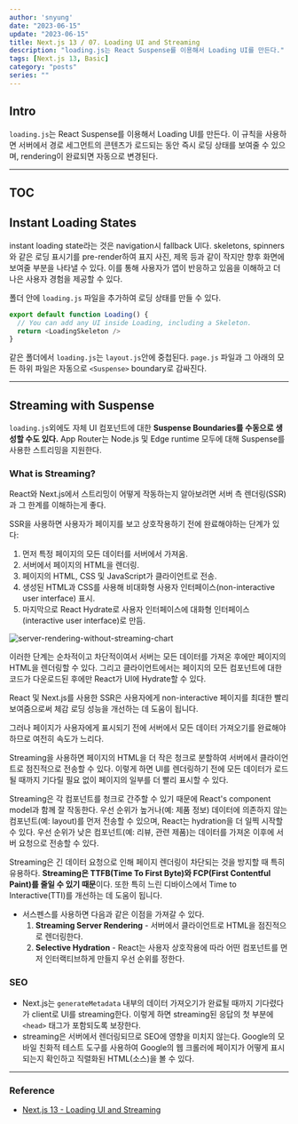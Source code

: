---
author: 'snyung'
date: "2023-06-15"
update: "2023-06-15"
title: Next.js 13 / 07. Loading UI and Streaming
description: "loading.js는 React Suspense를 이용해서 Loading UI를 만든다."
tags: [Next.js 13, Basic]
category: "posts"
series: ""
---

## Intro

`loading.js`는 React Suspense를 이용해서 Loading UI를 만든다. 이 규칙을 사용하면 서버에서 경로 세그먼트의 콘텐츠가 로드되는 동안 즉시 로딩 상태를 보여줄 수 있으며, rendering이 완료되면 자동으로 변경된다.

---

## TOC

## Instant Loading States

instant loading state라는 것은 navigation시 fallback UI다. skeletons, spinners와 같은 로딩 표시기를 pre-render하여 표지 사진, 제목 등과 같이 작지만 향후 화면에 보여줄 부분을 나타낼 수 있다. 이를 통해 사용자가 앱이 반응하고 있음을 이해하고 더 나은 사용자 경험을 제공할 수 있다.

폴더 안에 `loading.js` 파일을 추가하여 로딩 상태를 만들 수 있다.

```tsx:loading.js
export default function Loading() {
  // You can add any UI inside Loading, including a Skeleton.
  return <LoadingSkeleton />
}
```

같은 폴더에서 `loading.js`는 `layout.js`안에 중첩된다. `page.js` 파일과 그 아래의 모든 하위 파일은 자동으로 `<Suspense>` boundary로 감싸진다.

---

## Streaming with Suspense

`loading.js`외에도 자체 UI 컴포넌트에 대한 **Suspense Boundaries를 수동으로 생성할 수도 있다.** App Router는 Node.js 및 Edge runtime 모두에 대해 Suspense를 사용한 스트리밍을 지원한다.

### What is Streaming?

React와 Next.js에서 스트리밍이 어떻게 작동하는지 알아보려면 서버 측 렌더링(SSR)과 그 한계를 이해하는게 좋다.

SSR을 사용하면 사용자가 페이지를 보고 상호작용하기 전에 완료해야하는 단계가 있다:

1. 먼저 특정 페이지의 모든 데이터를 서버에서 가져옴.
2. 서버에서 페이지의 HTML을 렌더링.
3. 페이지의 HTML, CSS 및 JavaScript가 클라이언트로 전송.
4. 생성된 HTML과 CSS를 사용해 비대화형 사용자 인터페이스(non-interactive user interface) 표시.
5. 마지막으로 React Hydrate로 사용자 인터페이스에 대화형 인터페이스(interactive user interface)로 만듬.

![server-rendering-without-streaming-chart](/images/posts/nextjs_docs/server-rendering-without-streaming-chart.avif)

이러한 단계는 순차적이고 차단적이여서 서버는 모든 데이터를 가져온 후에만 페이지의 HTML을 렌더링할 수 있다. 그리고 클라이언트에서는 페이지의 모든 컴포넌트에 대한 코드가 다운로드된 후에만 React가 UI에 Hydrate할 수 있다.

React 및 Next.js를 사용한 SSR은 사용자에게 non-interactive 페이지를 최대한 빨리 보여줌으로써 체감 로딩 성능을 개선하는 데 도움이 됩니다.

그러나 페이지가 사용자에게 표시되기 전에 서버에서 모든 데이터 가져오기를 완료해야하므로 여전히 속도가 느리다.

Streaming을 사용하면 페이지의 HTML을 더 작은 청크로 분할하여 서버에서 클라이언트로 점진적으로 전송할 수 있다.
이렇게 하면 UI를 렌더링하기 전에 모든 데이터가 로드될 때까지 기다릴 필요 없이 페이지의 일부를 더 빨리 표시할 수 있다.

Streaming은 각 컴포넌트를 청크로 간주할 수 있기 때문에 React's component model과 함께 잘 작동한다. 우선 순위가 높거나(예: 제품 정보) 데이터에 의존하지 않는 컴포넌트(예: layout)를 먼저 전송할 수 있으며, React는 hydration을 더 일찍 시작할 수 있다. 우선 순위가 낮은 컴포넌트(예: 리뷰, 관련 제품)는 데이터를 가져온 이후에 서버 요청으로 전송할 수 있다.

Streaming은 긴 데이터 요청으로 인해 페이지 렌더링이 차단되는 것을 방지할 때 특히 유용하다. **Streaming은 TTFB(Time To First Byte)와 FCP(First Contentful Paint)를 줄일 수 있기 때문**이다. 또한 특히 느린 디바이스에서 Time to Interactive(TTI)를 개선하는 데 도움이 됩니다.

- 서스펜스를 사용하면 다음과 같은 이점을 가져갈 수 있다.
  1. **Streaming Server Rendering** - 서버에서 클라이언트로 HTML을 점진적으로 렌더링한다.
  2. **Selective Hydration** - React는 사용자 상호작용에 따라 어떤 컴포넌트를 먼저 인터랙티브하게 만들지 우선 순위를 정한다.

### SEO

- Next.js는 `generateMetadata` 내부의 데이터 가져오기가 완료될 때까지 기다렸다가 client로 UI를 streaming한다. 이렇게 하면 streaming된 응답의 첫 부분에 `<head>` 태그가 포함되도록 보장한다.
- streaming은 서버에서 렌더링되므로 SEO에 영향을 미치지 않는다. Google의 모바일 친화적 테스트 도구를 사용하여 Google의 웹 크롤러에 페이지가 어떻게 표시되는지 확인하고 직렬화된 HTML(소스)을 볼 수 있다.

---

### Reference

- [Next.js 13 - Loading UI and Streaming](https://nextjs.org/docs/app/building-your-application/routing/loading-ui-and-streaming)

